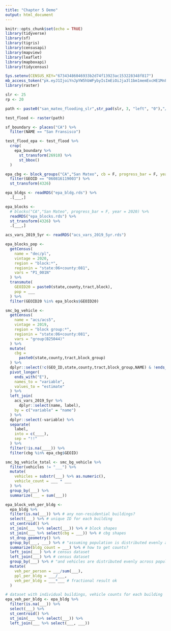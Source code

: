```yaml
---
title: "Chapter 5 Demo"
output: html_document
---
```


```r
knitr::opts_chunk$set(echo = TRUE)
library(tidyverse)
library(sf)
library(tigris)
library(censusapi)
library(mapview)
library(leaflet)
library(mapboxapi)
library(tidycensus)

Sys.setenv(CENSUS_KEY="67343486046933b2d74f13923ac153228348f817")
mb_access_token("pk.eyJ1IjoiYnJpYW5hbWFybyIsImEiOiJja3l1bm1memExcHE1MnF0OHp2ODV6MGN1In0.8fAzGLv5OQahCJuKM6p9vg", install = T, overwrite = TRUE)
library(raster)
```

```r
slr <- 25
rp <- 20

path <- paste0("san_mateo_flooding_slr",str_pad(slr, 3, "left", "0"),"/flooding/v2.1/county_san_mateo_flddepth_slr",str_pad(slr, 3, "left", "0"),"_w",str_pad(rp, 3, "left", "0"),".tif")

test_flood <- raster(path)
```

```r
sf_boundary <- places("CA") %>% 
  filter(NAME == "San Fransisco")

test_flood_epa <- test_flood %>% 
  crop(
    epa_boundary %>% 
      st_transform(26910) %>% 
      st_bbox()
  )
```

```r
epa_cbg <- block_groups("CA","San Mateo", cb = F, progress_bar = F, year = 2019) %>% 
  filter(GEOID == "060816119003") %>% 
  st_transform(4326)

epa_bldgs <- readRDS("epa_bldg.rds") %>% 
  .[___,]

epa_blocks <- 
  # blocks("CA","San Mateo", progress_bar = F, year = 2020) %>% 
  readRDS("epa_blocks.rds") %>% 
  st_transform(4326) %>% 
  .[___,]

acs_vars_2019_5yr <- readRDS("acs_vars_2019_5yr.rds")

epa_blocks_pop <-
  getCensus(
    name = "dec/pl",
    vintage = 2020,
    region = "block:*", 
    regionin = "state:06+county:081",
    vars = "P1_001N"
  ) %>% 
  transmute(
    GEOID20 = paste0(state,county,tract,block),
    pop = ___
  ) %>% 
  filter(GEOID20 %in% epa_blocks$GEOID20)

smc_bg_vehicle <-
  getCensus(
    name = "acs/acs5",
    vintage = 2019,
    region = "block group:*",
    regionin = "state:06+county:081",
    vars = "group(B25044)"
  ) %>% 
  mutate(
    cbg =
      paste0(state,county,tract,block_group)
  ) %>% 
  dplyr::select(!c(GEO_ID,state,county,tract,block_group,NAME) & !ends_with(c("EA","MA","M"))) %>%
  pivot_longer(
    ends_with("E"),
    names_to = "variable",
    values_to = "estimate"
  ) %>%
  left_join(
    acs_vars_2019_5yr %>% 
      dplyr::select(name, label), 
    by = c("variable" = "name")
  ) %>% 
  dplyr::select(-variable) %>% 
  separate(
    label,
    into = c(____),
    sep = "!!"
  ) %>% 
  filter(!is.na(____)) %>% 
  filter(cbg %in% epa_cbg$GEOID)

smc_bg_vehicle_total <- smc_bg_vehicle %>% 
  filter(vehicles != "___") %>% 
  mutate(
    vehicles = substr(___) %>% as.numeric(),
    vehicle_count = ___ * ___
  ) %>% 
  group_by(___) %>% 
  summarize(___ = sum(___))

epa_block_veh_per_bldg <-
  epa_bldg %>% 
  filter(is.na(___)) %>% # any non-residential buildings?
  select(___) %>% # unique ID for each building
  st_centroid() %>% 
  st_join(___ %>% select(___)) %>% # block shapes
  st_join(___ %>% select(cbg = ___)) %>% # cbg shapes
  st_drop_geometry() %>% 
  group_by(___, ___) %>% # "assuming population is distributed evenly across buildings in a block"
  summarize(bldg_count = ___) %>% # how to get counts?
  left_join(___) %>% # census dataset
  left_join(___) %>% # census dataset
  group_by(___) %>% # "and vehicles are distributed evenly across population"
  mutate(
    veh_per_person = ___/sum(___),
    ppl_per_bldg = ___/___,
    veh_per_bldg = ___*___ # fractional result ok
  )

# dataset with individual buildings, vehicle counts for each building
epa_veh_per_bldg <- epa_bldg %>% 
  filter(is.na(___)) %>% 
  select(___) %>% 
  st_centroid() %>% 
  st_join(___ %>% select(___)) %>% 
  left_join(___ %>% select(___, ___))
```

